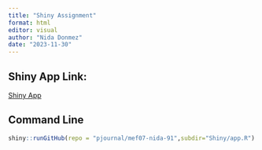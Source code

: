 ```yaml
---
title: "Shiny Assignment"
format: html
editor: visual
author: "Nida Donmez"
date: "2023-11-30"
---
```


## Shiny App Link:

[Shiny App](https://nidad.shinyapps.io/Shiny/)

## **Command Line**

```r
shiny::runGitHub(repo = "pjournal/mef07-nida-91",subdir="Shiny/app.R")
```
